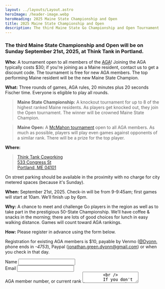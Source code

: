 ```yaml
---
layout: ../layouts/Layout.astro
heroImage: /header-image.webp
heroHeading: 2025 Maine State Championship and Open
title: 2025 Maine State Championship and Open
description: The third Maine State Go Championship and Open Tournament is on September 21st, 2025.
---
```


### The third Maine State Championship and Open will be on Sunday September 21st, 2025, at Think Tank in Portland.

**Who:**
A tournament open to all members of the [AGA](https://www.usgo.org/)!
Joining the AGA typically costs $30; if you're joining as a Maine resident, contact us to get a discount code.
The tournament is free for new AGA members.
The top performing Maine resident will be the new Maine State Champion.

**What:**
Three rounds of games, AGA rules,
20 minutes plus 20 seconds Fischer time.
Everyone is eligible to play all rounds.

> **Maine State Championship:** A knockout tournament for up to 8 of the highest ranked 
> Maine residents. As players get knocked out, they join the Open tournament. 
> The winner will be crowned Maine State Champion.

> **Maine Open:** A [McMahon tournament](https://senseis.xmp.net/?McMahonPairing)
> open to all AGA members.
> As much as possible, players will play even games against opponents
> of a similar rank.
> There will be a prize for the top player.

**Where:**

> [Think Tank Coworking](https://www.thinktankcoworking.com/locations)  
> [533 Congress St  
> Portland, ME 04101](https://www.openstreetmap.org/directions?to=43.655940%2C+-70.261436#map=19/43.655931/-70.261905)

On street parking should be available in the proximity with no charge for city metered
spaces (because it's Sunday).


**When:**
September 21st, 2025. Check-in will be from 9-9:45am; 
first games will start at 10am. We’ll finish up by 6pm.

**Why:**
A chance to meet and challenge Go players in the region as well as to take part in 
the prestigious 50-State Championship.
We’ll have coffee & snacks in the morning; there are lots of good choices for lunch in 
easy walking distance. Games will count toward AGA rankings.

**How:**
Please register in advance using the form below.

Registration for existing AGA members is $10, payable by
Venmo ([@Dyonn](https://account.venmo.com/u/Dyonn), phone ends in _-4753_),
Paypal ([jonathan.green.dyonn@gmail.com](https://paypal.me/JonathanGreenGo))
or when you check in that day.


<form method="post" action="/api/contact" encType="application/x-www-form-urlencoded" class="not-prose space-y-4">

<div>
  <Label for="name">Name</Label>
  <Input type="text" name="name" id="name" required />
</div>

<div>
  <Label for="email">Email</Label>
  <Input type="email" name="email" id="email" required />
</div>

<div>
  <Label for="message">AGA member number, or current rank</Label>
  <Textarea name="message" id="message" required />
        <br />
        If you don't have your AGA member number today, bring it with you that day.
</div>

<HoneypotInputs />

<div class="flex justify-end">
  <Button type="submit">Submit</Button>
</div>

</form>
